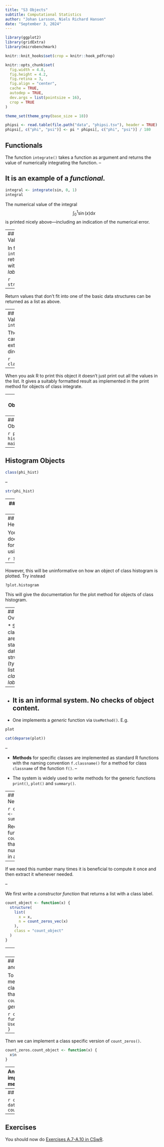 ```yaml
---
title: "S3 Objects"
subtitle: Computational Statistics
author: "Johan Larsson, Niels Richard Hansen"
date: "September 3, 2024"
---
```


```r
library(ggplot2)
library(gridExtra)
library(microbenchmark)

knitr::knit_hooks$set(crop = knitr::hook_pdfcrop)

knitr::opts_chunk$set(
  fig.width = 4.8,
  fig.height = 4.2,
  fig.retina = 3,
  fig.align = "center",
  cache = TRUE,
  autodep = TRUE,
  dev.args = list(pointsize = 16),
  crop = TRUE
)

theme_set(theme_grey(base_size = 18))

phipsi <- read.table(file.path("data", "phipsi.tsv"), header = TRUE)
phipsi[, c("phi", "psi")] <- pi * phipsi[, c("phi", "psi")] / 180
```

## Functionals

The function `integrate()` takes a function as argument and returns the 
value of numerically integrating the function.
--


It is an example of a *functional*. 
--


```r
integral <- integrate(sin, 0, 1)
integral
```

The numerical value of the integral 
$$\int_0^1 \sin(x) \mathrm{d}x$$ 
is printed nicely above—including an indication of the numerical error. 

---
## Return Values

In fact, `integrate()` returns a list with a *class label*.

```r
str(integral)
```
--

Return values that don't fit into one of the basic data structures 
can be returned as a list as above.

---
## The Return Value of `integrate()`

The class label can be extracted directly.

```r
class(integral)
```
--


When you ask R to print this object it doesn't just print out all the values in the list. 
It gives a suitably formatted result as implemented 
in the print method for objects of class integrate. 

---
## Printing Objects of Class Integrate 

```r
stats:::print.integrate
```

(The `print.integrate()` function is not exported from the stats package. It is in the 
namespace of the stats package, and to access it directly we use `stats:::`.)

---
## Histogram Objects

```r
phi_hist <- hist(phipsi$phi, main = NULL)
```

---
## Histogram Objects

```r
class(phi_hist)
```

--

```r
str(phi_hist)
```

---
## Histogram Objects

```r
phi_hist[1:4]
```


---
## Getting Help 

You can find documentation for `plot()` using e.g. 

```r
?plot
```

--
However, this will be uninformative on how an object of class histogram is plotted. 
Try instead 

```r
?plot.histogram
```

This will give the documentation for the plot method for objects of class histogram. 


---
## S3 Overview

* S3 classes are standard data structures (typically lists) with *class labels*.
--

* It is an informal system. No checks of object content.
--

* One implements a *generic* function via `UseMethod()`. E.g.
```r
plot
```

```r
cat(deparse(plot))
```

--

* **Methods** for specific classes are implemented as standard R functions 
with the naming convention `f.classname()` for a method for class `classname` of the function `f()`. 
--

* The system is widely used to write methods for the generic functions `print()`, 
`plot()` and `summary()`. 


---
## Constructing a New Class

```r
count_zeros_vec <- function(x) {
  sum(x == 0)
}
```

Recall the function `count_zeros_vec()` that counts the number of zeros in a vector.
--


If we need this number many times it is beneficial to compute it once and then 
extract it whenever needed. 

--

We first write a *constructor function* that returns a list with a class
label.

```r
count_object <- function(x) {
  structure(
    list(
      x = x,
      n = count_zeros_vec(x)
    ),
    class = "count_object"
  )
}
```

---
## A Data Example

```r
set.seed(1234)
count_data <- count_object(rpois(10, 2))
count_data
```

---
## The Generic Function and a Method

To activate looking up a method for a specific class, one needs to tell R 
that the function `count_zeros()` is a *generic function*. 

```r
count_zeros <- function(x) {
  UseMethod("count_zeros")
}
```

--
Then we can implement a class specific version of `count_zeros()`.

```r
count_zeros.count_object <- function(x) {
  x$n
}
```

--
And we can also implement a print method

```r
print.count_object <- function(x) {
  cat(x$x, "\n")
}
```

---
## Trying It Out

```r
count_data ## Print data
count_zeros(count_data)
```

---
## Exercises

You should now do [Exercises A.7-A.10 in CSwR](https://cswr.nrhstat.org/app-r#app-ex).



